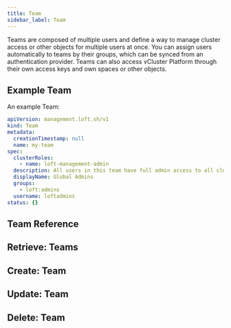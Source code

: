 ```yaml
---
title: Team
sidebar_label: Team
---
```



Teams are composed of multiple users and define a way to manage cluster access or other objects for multiple users at once. You can assign users automatically to teams by their groups, which can be synced from an authentication provider. Teams can also access vCluster Platform through their own access keys and own spaces or other objects.

## Example Team

An example Team:

```yaml
apiVersion: management.loft.sh/v1
kind: Team
metadata:
  creationTimestamp: null
  name: my-team
spec:
  clusterRoles:
    - name: loft-management-admin
  description: All users in this team have full admin access to all clusters
  displayName: Global Admins
  groups:
    - loft:admins
  username: loftadmins
status: {}
```

## Team Reference

<Reference />

## Retrieve: Teams

<Retrieve />

## Create: Team

<Create />

## Update: Team

<Update />

## Delete: Team

<Delete />
